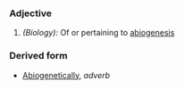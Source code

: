===Adjective===
#''(Biology):'' Of or pertaining to [[abiogenesis]]
===Derived form===
*[[Abiogenetically]], ''adverb''